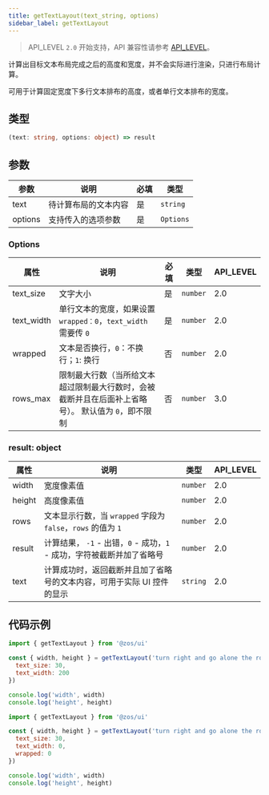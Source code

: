 ```yaml
---
title: getTextLayout(text_string, options)
sidebar_label: getTextLayout
---
```


> API_LEVEL `2.0` 开始支持，API 兼容性请参考 [API_LEVEL](../../../../guides/framework/device/compatibility.md)。

计算出目标文本布局完成之后的高度和宽度，并不会实际进行渲染，只进行布局计算。

可用于计算固定宽度下多行文本排布的高度，或者单行文本排布的宽度。

## 类型

```ts
(text: string, options: object) => result
```

## 参数

| 参数        | 说明                 | 必填 | 类型      |
| ----------- | -------------------- | ---- | --------- |
| text | 待计算布局的文本内容 | 是   | `string`  |
| options     | 支持传入的选项参数   | 是   | `Options` |

### Options

| 属性       | 说明                                                                                                | 必填 | 类型     | API_LEVEL |
| ---------- | --------------------------------------------------------------------------------------------------- | ---- | -------- | --------- |
| text_size  | 文字大小                                                                                            | 是   | `number` | 2.0       |
| text_width | 单行文本的宽度，如果设置 `wrapped：0`，`text_width` 需要传 `0`                                      | 是   | `number` | 2.0       |
| wrapped    | 文本是否换行，`0`：不换行；`1`: 换行                                                                | 否   | `number` | 2.0       |
| rows_max   | 限制最大行数（当所给文本超过限制最大行数时，会被截断并且在后面补上省略号）。 默认值为 `0`，即不限制 | 否   | `number` | 3.0       |

### result: object

| 属性   | 说明       | 类型     | API_LEVEL |
| ------ | ---------- | -------- | --------- |
| width  | 宽度像素值 | `number` | 2.0       |
| height | 高度像素值 | `number` | 2.0       |
| rows | 文本显示行数，当 `wrapped` 字段为 `false`，`rows` 的值为 `1` | `number` | 2.0       |
| result | 计算结果， `-1` - 出错，`0` - 成功，`1` - 成功，字符被截断并加了省略号 | `number` | 2.0       |
| text | 计算成功时，返回截断并且加了省略号的文本内容，可用于实际 UI 控件的显示 | `string` | 2.0       |

## 代码示例

```js
import { getTextLayout } from '@zos/ui'

const { width, height } = getTextLayout('turn right and go alone the road', {
  text_size: 30,
  text_width: 200
})

console.log('width', width)
console.log('height', height)
```

```js
import { getTextLayout } from '@zos/ui'

const { width, height } = getTextLayout('turn right and go alone the road', {
  text_size: 30,
  text_width: 0,
  wrapped: 0
})

console.log('width', width)
console.log('height', height)
```
